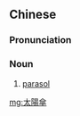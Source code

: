 {{also|太阳伞}}
==Chinese==
{{zh-forms|s=太阳伞|type=21}}

===Pronunciation===
{{zh-pron
|m=tàiyángsǎn
|cat=n
}}

===Noun===
{{zh-noun}}

# [[parasol]]

[[mg:太陽傘]]